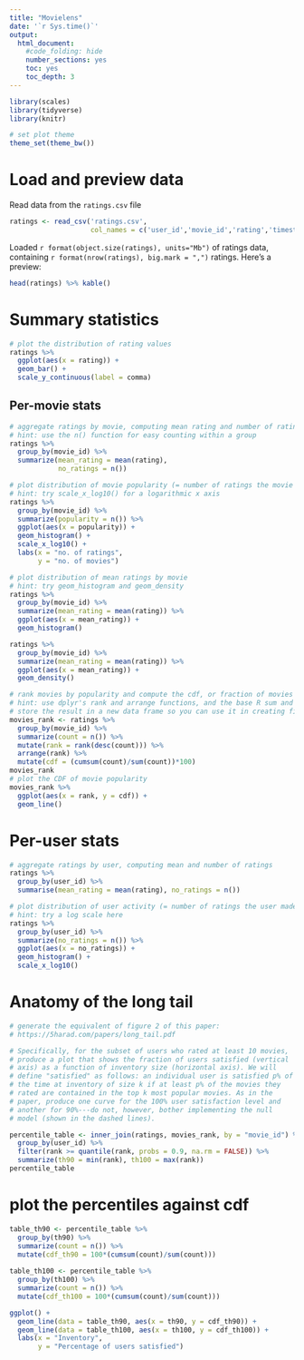 ---
title: "Movielens"
date: '`r Sys.time()`'
output:
  html_document:
    #code_folding: hide
    number_sections: yes
    toc: yes
    toc_depth: 3
---

```{r setup, include=FALSE}
library(scales)
library(tidyverse)
library(knitr)

# set plot theme
theme_set(theme_bw())
```

# Load and preview data

Read data from the `ratings.csv` file
```{r load-data}
ratings <- read_csv('ratings.csv',
                    col_names = c('user_id','movie_id','rating','timestamp'))
```

Loaded `r format(object.size(ratings), units="Mb")` of ratings data, containing `r format(nrow(ratings), big.mark = ",")` ratings. Here's a preview:
```{r preview-data}
head(ratings) %>% kable()
```

# Summary statistics

```{r dist-ratings}
# plot the distribution of rating values 
ratings %>% 
  ggplot(aes(x = rating)) + 
  geom_bar() +
  scale_y_continuous(label = comma)
```

## Per-movie stats

```{r aggregate-by-movie}
# aggregate ratings by movie, computing mean rating and number of ratings
# hint: use the n() function for easy counting within a group
ratings %>% 
  group_by(movie_id) %>%
  summarize(mean_rating = mean(rating), 
            no_ratings = n())
```

```{r dist-movie-popularity}
# plot distribution of movie popularity (= number of ratings the movie received)
# hint: try scale_x_log10() for a logarithmic x axis
ratings %>%
  group_by(movie_id) %>%
  summarize(popularity = n()) %>%
  ggplot(aes(x = popularity)) +
  geom_histogram() +
  scale_x_log10() +
  labs(x = "no. of ratings",
       y = "no. of movies")
```

```{r dist-mean-ratings-by-movie}
# plot distribution of mean ratings by movie 
# hint: try geom_histogram and geom_density
ratings %>% 
  group_by(movie_id) %>%
  summarize(mean_rating = mean(rating)) %>%
  ggplot(aes(x = mean_rating)) +
  geom_histogram()

ratings %>% 
  group_by(movie_id) %>%
  summarize(mean_rating = mean(rating)) %>%
  ggplot(aes(x = mean_rating)) +
  geom_density()
```

```{r cdf-movie-pop}
# rank movies by popularity and compute the cdf, or fraction of movies covered by the top-k movies https://speakerdeck.com/jhofman/modeling-social-data-lecture-2-introduction-to-counting?slide=30
# hint: use dplyr's rank and arrange functions, and the base R sum and cumsum functions
# store the result in a new data frame so you can use it in creating figure 2 from the paper below
movies_rank <- ratings %>%
  group_by(movie_id) %>%
  summarize(count = n()) %>%
  mutate(rank = rank(desc(count))) %>%
  arrange(rank) %>%
  mutate(cdf = (cumsum(count)/sum(count))*100)
movies_rank
# plot the CDF of movie popularity
movies_rank %>%
  ggplot(aes(x = rank, y = cdf)) +
  geom_line()
```


# Per-user stats

```{r aggregate-by-user}
# aggregate ratings by user, computing mean and number of ratings
ratings %>%
  group_by(user_id) %>%
  summarise(mean_rating = mean(rating), no_ratings = n())
```

```{r dist-user-activity}
# plot distribution of user activity (= number of ratings the user made)
# hint: try a log scale here
ratings %>% 
  group_by(user_id) %>%
  summarize(no_ratings = n()) %>%
  ggplot(aes(x = no_ratings)) + 
  geom_histogram() +
  scale_x_log10()
```

# Anatomy of the long tail

```{r long-tail}
# generate the equivalent of figure 2 of this paper:
# https://5harad.com/papers/long_tail.pdf

# Specifically, for the subset of users who rated at least 10 movies,
# produce a plot that shows the fraction of users satisfied (vertical
# axis) as a function of inventory size (horizontal axis). We will
# define "satisfied" as follows: an individual user is satisfied p% of
# the time at inventory of size k if at least p% of the movies they
# rated are contained in the top k most popular movies. As in the
# paper, produce one curve for the 100% user satisfaction level and
# another for 90%---do not, however, bother implementing the null
# model (shown in the dashed lines).

percentile_table <- inner_join(ratings, movies_rank, by = "movie_id") %>%
  group_by(user_id) %>%
  filter(rank >= quantile(rank, probs = 0.9, na.rm = FALSE)) %>% 
  summarize(th90 = min(rank), th100 = max(rank))
percentile_table
```
# plot the percentiles against cdf
```{r}
table_th90 <- percentile_table %>% 
  group_by(th90) %>%
  summarize(count = n()) %>%
  mutate(cdf_th90 = 100*(cumsum(count)/sum(count)))
  
table_th100 <- percentile_table %>%
  group_by(th100) %>%
  summarize(count = n()) %>%
  mutate(cdf_th100 = 100*(cumsum(count)/sum(count)))

ggplot() +
  geom_line(data = table_th90, aes(x = th90, y = cdf_th90)) +
  geom_line(data = table_th100, aes(x = th100, y = cdf_th100)) +
  labs(x = "Inventory",
       y = "Percentage of users satisfied")
```
